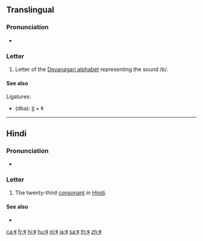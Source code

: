 {{character info/new|image=[[File:Deva-ba.png|100px]]}}
{{also|व|ॿ|बू|बॖ|बा|बे-}}
==Translingual==

===Pronunciation===
* {{IPA|/bə/|lang=mul}}

===Letter===
{{mul-Deva|ba}}

# Letter of the [[Devanagari alphabet]] representing the sound /b/.

====See also====
Ligatures:
* {{l|mul|द्ब}} (dba): [[द]] + ब

----

==Hindi==

===Pronunciation===
* {{IPA|[bə]|lang=hi}}

===Letter===
{{head|hi|letter}}

# The twenty-third [[consonant]] in [[Hindi]].

====See also====
* {{list:Devanagari script letters/hi}}

[[ca:ब]]
[[fr:ब]]
[[hi:ब]]
[[hu:ब]]
[[nl:ब]]
[[ja:ब]]
[[sa:ब]]
[[th:ब]]
[[zh:ब]]